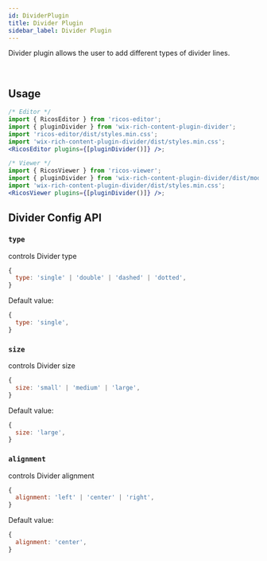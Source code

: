 ```yaml
---
id: DividerPlugin
title: Divider Plugin
sidebar_label: Divider Plugin
---
```



Divider plugin allows the user to add different types of divider lines.

<div className="card">
  <RicosEditorWithMobile
    content={createContent('Add a divider line!')}
    placeholder={'Type here!'}
    plugins={[pluginDivider()]}
  />
</div>
<br />

## Usage

```jsx
/* Editor */
import { RicosEditor } from 'ricos-editor';
import { pluginDivider } from 'wix-rich-content-plugin-divider';
import 'ricos-editor/dist/styles.min.css';
import 'wix-rich-content-plugin-divider/dist/styles.min.css';
<RicosEditor plugins={[pluginDivider()]} />;

/* Viewer */
import { RicosViewer } from 'ricos-viewer';
import { pluginDivider } from 'wix-rich-content-plugin-divider/dist/module.viewer';
import 'wix-rich-content-plugin-divider/dist/styles.min.css';
<RicosViewer plugins={[pluginDivider()]} />;
```

## Divider Config API

### `type`

controls Divider type

```jsx
{
  type: 'single' | 'double' | 'dashed' | 'dotted',
}
```

Default value:

```jsx
{
  type: 'single',
}
```

### `size`

controls Divider size

```jsx
{
  size: 'small' | 'medium' | 'large',
}
```

Default value:

```jsx
{
  size: 'large',
}
```

### `alignment`

controls Divider alignment

```jsx
{
  alignment: 'left' | 'center' | 'right',
}
```

Default value:

```jsx
{
  alignment: 'center',
}
```

